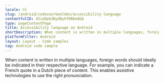 ```yaml
---
locale: nl
slug: /android/codevoorbeelden/accessibility-language
contentfulID: 42ieDpb3NydDyhfOBbeQGA
type: pageContentPage
title: Accessibility language on Android
shortDescription: When content is written in multiple languages, foreign words should ideally be indicated in their respective language.
platformFilter: Android
layout: Layout - Code samples
tag: Android code sample
---
```


When content is written in multiple languages, foreign words should ideally be indicated in their respective language. For example, you can indicate a French quote in a Dutch piece of content. This enables assistive technologies to use the right pronunciation.

<CodeSample id="accessibility-language" locale="nl" platform="android"/>